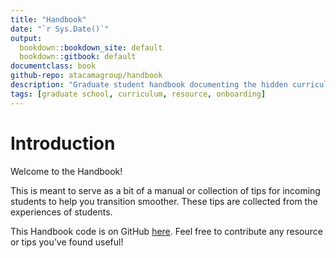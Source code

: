```yaml
---
title: "Handbook"
date: "`r Sys.Date()`"
output:
  bookdown::bookdown_site: default
  bookdown::gitbook: default
documentclass: book
github-repo: atacamagroup/handbook
description: "Graduate student handbook documenting the hidden curriculum"
tags: [graduate school, curriculum, resource, onboarding]
---
```


# Introduction {-}

Welcome to the Handbook!

This is meant to serve as a bit of a manual or collection of tips for incoming
students to help you transition smoother. These tips are collected from the
experiences of students.

This Handbook code is on GitHub [here][ghcode]. Feel free to contribute any
resource or tips you've found useful!

[ghcode]: https://github.com/atacamagroup/handbook
